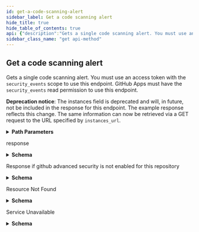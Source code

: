 ```yaml
---
id: get-a-code-scanning-alert
sidebar_label: Get a code scanning alert
hide_title: true
hide_table_of_contents: true
api: {"description":"Gets a single code scanning alert. You must use an access token with the `security_events` scope to use this endpoint. GitHub Apps must have the `security_events` read permission to use this endpoint.\n\n**Deprecation notice**:\nThe instances field is deprecated and will, in future, not be included in the response for this endpoint. The example response reflects this change. The same information can now be retrieved via a GET request to the URL specified by `instances_url`.","externalDocs":{"description":"API method documentation","url":"https://docs.github.com/rest/reference/code-scanning#get-a-code-scanning-alert"},"operationId":"code-scanning/get-alert","parameters":[{"in":"path","name":"owner","required":true,"schema":{"type":"string"}},{"in":"path","name":"repo","required":true,"schema":{"type":"string"}},{"description":"The number that identifies an alert. You can find this at the end of the URL for a code scanning alert within GitHub, and in the `number` field in the response from the `GET /repos/{owner}/{repo}/code-scanning/alerts` operation.","in":"path","name":"alert_number","required":true,"schema":{"description":"The security alert number.","nullable":false,"readOnly":true,"type":"integer"}}],"responses":{"200":{"content":{"application/json":{"examples":{"default":{"value":{"created_at":"2020-06-19T11:21:34.000Z","dismissed_at":"2020-02-14T12:29:18.000Z","dismissed_by":{"avatar_url":"https://github.com/images/error/octocat_happy.gif","events_url":"https://api.github.com/users/octocat/events{/privacy}","followers_url":"https://api.github.com/users/octocat/followers","following_url":"https://api.github.com/users/octocat/following{/other_user}","gists_url":"https://api.github.com/users/octocat/gists{/gist_id}","gravatar_id":"","html_url":"https://github.com/octocat","id":54933897,"login":"octocat","node_id":"MDQ6VXNlcjE=","organizations_url":"https://api.github.com/users/octocat/orgs","received_events_url":"https://api.github.com/users/octocat/received_events","repos_url":"https://api.github.com/users/octocat/repos","site_admin":false,"starred_url":"https://api.github.com/users/octocat/starred{/owner}{/repo}","subscriptions_url":"https://api.github.com/users/octocat/subscriptions","type":"User","url":"https://api.github.com/users/octocat"},"dismissed_reason":"false positive","html_url":"https://github.com/octocat/hello-world/code-scanning/42","instances_url":"https://api.github.com/repos/octocat/hello-world/code-scanning/alerts/42/instances","most_recent_instance":{"analysis_key":".github/workflows/codeql-analysis.yml:CodeQL-Build","classifications":["test"],"commit_sha":"39406e42cb832f683daa691dd652a8dc36ee8930","environment":"{}","location":{"end_column":18,"end_line":917,"path":"spec-main/api-session-spec.ts","start_column":7,"start_line":917},"message":{"text":"This path depends on a user-provided value."},"ref":"refs/heads/main","state":"dismissed"},"number":42,"rule":{"description":"Arbitrary file write during zip extraction (\"Zip Slip\")","full_description":"Extracting files from a malicious zip archive without validating that the destination file path is within the destination directory can cause files outside the destination directory to be overwritten.","help":"# Arbitrary file write during zip extraction (\"Zip Slip\")\\nExtracting files from a malicious zip archive without validating that the destination file path is within the destination directory can cause files outside the destination directory to be overwritten ...","id":"js/zipslip","name":"js/zipslip","severity":"error","tags":["security","external/cwe/cwe-022"]},"state":"dismissed","tool":{"guid":null,"name":"CodeQL","version":"2.4.0"},"url":"https://api.github.com/repos/octocat/hello-world/code-scanning/alerts/42"}}},"schema":{"properties":{"created_at":{"description":"The time that the alert was created in ISO 8601 format: `YYYY-MM-DDTHH:MM:SSZ`.","format":"date-time","nullable":false,"readOnly":true,"type":"string"},"dismissed_at":{"description":"The time that the alert was dismissed in ISO 8601 format: `YYYY-MM-DDTHH:MM:SSZ`.","format":"date-time","nullable":true,"readOnly":true,"type":"string"},"dismissed_by":{"description":"Simple User","nullable":true,"properties":{"avatar_url":{"example":"https://github.com/images/error/octocat_happy.gif","format":"uri","type":"string"},"events_url":{"example":"https://api.github.com/users/octocat/events{/privacy}","type":"string"},"followers_url":{"example":"https://api.github.com/users/octocat/followers","format":"uri","type":"string"},"following_url":{"example":"https://api.github.com/users/octocat/following{/other_user}","type":"string"},"gists_url":{"example":"https://api.github.com/users/octocat/gists{/gist_id}","type":"string"},"gravatar_id":{"example":"41d064eb2195891e12d0413f63227ea7","nullable":true,"type":"string"},"html_url":{"example":"https://github.com/octocat","format":"uri","type":"string"},"id":{"example":1,"type":"integer"},"login":{"example":"octocat","type":"string"},"node_id":{"example":"MDQ6VXNlcjE=","type":"string"},"organizations_url":{"example":"https://api.github.com/users/octocat/orgs","format":"uri","type":"string"},"received_events_url":{"example":"https://api.github.com/users/octocat/received_events","format":"uri","type":"string"},"repos_url":{"example":"https://api.github.com/users/octocat/repos","format":"uri","type":"string"},"site_admin":{"type":"boolean"},"starred_at":{"example":"\"2020-07-09T00:17:55Z\"","type":"string"},"starred_url":{"example":"https://api.github.com/users/octocat/starred{/owner}{/repo}","type":"string"},"subscriptions_url":{"example":"https://api.github.com/users/octocat/subscriptions","format":"uri","type":"string"},"type":{"example":"User","type":"string"},"url":{"example":"https://api.github.com/users/octocat","format":"uri","type":"string"}},"required":["avatar_url","events_url","followers_url","following_url","gists_url","gravatar_id","html_url","id","node_id","login","organizations_url","received_events_url","repos_url","site_admin","starred_url","subscriptions_url","type","url"],"title":"Simple User","type":"object"},"dismissed_reason":{"description":"**Required when the state is dismissed.** The reason for dismissing or closing the alert. Can be one of: `false positive`, `won't fix`, and `used in tests`.","nullable":true,"oneOf":[{"enum":["false positive","won't fix","used in tests"]},{"enum":[null]}],"type":"string"},"html_url":{"description":"The GitHub URL of the alert resource.","format":"uri","nullable":false,"readOnly":true,"type":"string"},"instances_url":{"description":"The REST API URL for fetching the list of instances for an alert.","format":"uri","nullable":false,"readOnly":true,"type":"string"},"most_recent_instance":{"properties":{"analysis_key":{"description":"Identifies the configuration under which the analysis was executed. For example, in GitHub Actions this includes the workflow filename and job name.","type":"string"},"classifications":{"description":"Classifications that have been applied to the file that triggered the alert.\nFor example identifying it as documentation, or a generated file.","items":{"description":"A classification of the file. For example to identify it as generated.","enum":["source","generated","test","library"],"nullable":true,"type":"string"},"type":"array"},"commit_sha":{"type":"string"},"environment":{"description":"Identifies the variable values associated with the environment in which the analysis that generated this alert instance was performed, such as the language that was analyzed.","type":"string"},"html_url":{"type":"string"},"location":{"description":"Describe a region within a file for the alert.","properties":{"end_column":{"type":"integer"},"end_line":{"type":"integer"},"path":{"type":"string"},"start_column":{"type":"integer"},"start_line":{"type":"integer"}},"type":"object"},"message":{"properties":{"text":{"type":"string"}},"type":"object"},"ref":{"description":"The full Git reference, formatted as `refs/heads/<branch name>`,\n`refs/pull/<number>/merge`, or `refs/pull/<number>/head`.","type":"string"},"state":{"description":"State of a code scanning alert.","enum":["open","closed","dismissed","fixed"],"type":"string"}},"type":"object"},"number":{"description":"The security alert number.","nullable":false,"readOnly":true,"type":"integer"},"rule":{"properties":{"description":{"description":"A short description of the rule used to detect the alert.","type":"string"},"full_description":{"description":"description of the rule used to detect the alert.","type":"string"},"help":{"description":"Detailed documentation for the rule as GitHub Flavored Markdown.","type":"string"},"id":{"description":"A unique identifier for the rule used to detect the alert.","nullable":true,"type":"string"},"name":{"description":"The name of the rule used to detect the alert.","type":"string"},"severity":{"description":"The severity of the alert.","enum":["none","note","warning","error"],"nullable":true,"type":"string"},"tags":{"description":"A set of tags applicable for the rule.","items":{"type":"string"},"type":"array"}},"type":"object"},"state":{"description":"State of a code scanning alert.","enum":["open","closed","dismissed","fixed"],"type":"string"},"tool":{"properties":{"guid":{"description":"The GUID of the tool used to generate the code scanning analysis, if provided in the uploaded SARIF data.","nullable":true,"type":"string"},"name":{"description":"The name of the tool used to generate the code scanning analysis.","type":"string"},"version":{"description":"The version of the tool used to generate the code scanning analysis.","nullable":true,"type":"string"}},"type":"object"},"url":{"description":"The REST API URL of the alert resource.","format":"uri","nullable":false,"readOnly":true,"type":"string"}},"required":["number","created_at","url","html_url","instances_url","state","dismissed_by","dismissed_at","dismissed_reason","rule","tool","most_recent_instance"],"type":"object"}}},"description":"response"},"403":{"content":{"application/json":{"schema":{"description":"Basic Error","properties":{"documentation_url":{"type":"string"},"message":{"type":"string"}},"title":"Basic Error","type":"object"}}},"description":"Response if github advanced security is not enabled for this repository"},"404":{"content":{"application/json":{"schema":{"description":"Basic Error","properties":{"documentation_url":{"type":"string"},"message":{"type":"string"}},"title":"Basic Error","type":"object"}}},"description":"Resource Not Found"},"503":{"content":{"application/json":{"schema":{"properties":{"code":{"type":"string"},"documentation_url":{"type":"string"},"message":{"type":"string"}},"type":"object"}}},"description":"Service Unavailable"}},"tags":["code-scanning"],"x-github":{"category":"code-scanning","enabledForGitHubApps":true,"githubCloudOnly":false,"previews":[],"subcategory":null},"method":"get","path":"/repos/{owner}/{repo}/code-scanning/alerts/{alert_number}","servers":[{"url":"https://api.github.com"}],"info":{"contact":{"name":"Support","url":"https://support.github.com/contact"},"description":"GitHub's v3 REST API.","license":{"name":"MIT","url":"https://spdx.org/licenses/MIT"},"termsOfService":"https://docs.github.com/articles/github-terms-of-service","title":"GitHub v3 REST API","version":"1.1.4","x-apisguru-categories":["collaboration","developer_tools"],"x-logo":{"url":"https://twitter.com/github/profile_image?size=original"},"x-origin":[{"format":"openapi","url":"https://raw.githubusercontent.com/github/rest-api-description/main/descriptions/api.github.com/api.github.com.json","version":"3.0"}],"x-providerName":"github.com"},"postman":{"name":"Get a code scanning alert","description":{"content":"Gets a single code scanning alert. You must use an access token with the `security_events` scope to use this endpoint. GitHub Apps must have the `security_events` read permission to use this endpoint.\n\n**Deprecation notice**:\nThe instances field is deprecated and will, in future, not be included in the response for this endpoint. The example response reflects this change. The same information can now be retrieved via a GET request to the URL specified by `instances_url`.","type":"text/plain"},"url":{"path":["repos",":owner",":repo","code-scanning","alerts",":alert_number"],"host":["{{baseUrl}}"],"query":[],"variable":[{"disabled":false,"description":{"content":"(Required) ","type":"text/plain"},"type":"any","value":"","key":"owner"},{"disabled":false,"description":{"content":"(Required) ","type":"text/plain"},"type":"any","value":"","key":"repo"},{"disabled":false,"description":{"content":"(Required) The number that identifies an alert. You can find this at the end of the URL for a code scanning alert within GitHub, and in the `number` field in the response from the `GET /repos/{owner}/{repo}/code-scanning/alerts` operation.","type":"text/plain"},"type":"any","value":"","key":"alert_number"}]},"header":[{"key":"Accept","value":"application/json"}],"method":"GET"}}
sidebar_class_name: "get api-method"
---
```



## Get a code scanning alert



Gets a single code scanning alert. You must use an access token with the `security_events` scope to use this endpoint. GitHub Apps must have the `security_events` read permission to use this endpoint.

**Deprecation notice**:
The instances field is deprecated and will, in future, not be included in the response for this endpoint. The example response reflects this change. The same information can now be retrieved via a GET request to the URL specified by `instances_url`.

<details style={{"marginBottom":"1rem"}}><summary style={{}}><strong>Path Parameters</strong></summary><div><ul><ParamsItem className={"paramsItem"} param={{"in":"path","name":"owner","required":true,"schema":{"type":"string"}}}></ParamsItem><ParamsItem className={"paramsItem"} param={{"in":"path","name":"repo","required":true,"schema":{"type":"string"}}}></ParamsItem><ParamsItem className={"paramsItem"} param={{"description":"The number that identifies an alert. You can find this at the end of the URL for a code scanning alert within GitHub, and in the `number` field in the response from the `GET /repos/{owner}/{repo}/code-scanning/alerts` operation.","in":"path","name":"alert_number","required":true,"schema":{"description":"The security alert number.","nullable":false,"readOnly":true,"type":"integer"}}}></ParamsItem></ul></div></details><div><ApiTabs><TabItem label={"200"} value={"200"}><div>

response

</div><div><details style={{}}><summary style={{"textAlign":"left"}}><strong>Schema</strong></summary><div style={{"textAlign":"left","marginLeft":"1rem"}}></div><ul style={{"marginLeft":"1rem"}}><SchemaItem collapsible={false} name={"created_at"} required={true} schemaDescription={"The time that the alert was created in ISO 8601 format: `YYYY-MM-DDTHH:MM:SSZ`."} schemaName={"date-time"} qualifierMessage={undefined}></SchemaItem><SchemaItem collapsible={false} name={"dismissed_at"} required={true} schemaDescription={"The time that the alert was dismissed in ISO 8601 format: `YYYY-MM-DDTHH:MM:SSZ`."} schemaName={"date-time"} qualifierMessage={undefined}></SchemaItem><SchemaItem collapsible={true} className={"schemaItem"}><details style={{}}><summary style={{}}><strong>dismissed_by</strong><span style={{"opacity":"0.6"}}> object</span><strong style={{"fontSize":"var(--ifm-code-font-size)","color":"var(--openapi-required)"}}> required</strong></summary><div style={{"marginLeft":"1rem"}}><div style={{"marginTop":".5rem","marginBottom":".5rem"}}>

Simple User

</div><ul><SchemaItem collapsible={false} name={"avatar_url"} required={true} schemaDescription={undefined} schemaName={"uri"} qualifierMessage={undefined}></SchemaItem><SchemaItem collapsible={false} name={"events_url"} required={true} schemaDescription={undefined} schemaName={"string"} qualifierMessage={undefined}></SchemaItem><SchemaItem collapsible={false} name={"followers_url"} required={true} schemaDescription={undefined} schemaName={"uri"} qualifierMessage={undefined}></SchemaItem><SchemaItem collapsible={false} name={"following_url"} required={true} schemaDescription={undefined} schemaName={"string"} qualifierMessage={undefined}></SchemaItem><SchemaItem collapsible={false} name={"gists_url"} required={true} schemaDescription={undefined} schemaName={"string"} qualifierMessage={undefined}></SchemaItem><SchemaItem collapsible={false} name={"gravatar_id"} required={true} schemaDescription={undefined} schemaName={"string"} qualifierMessage={undefined}></SchemaItem><SchemaItem collapsible={false} name={"html_url"} required={true} schemaDescription={undefined} schemaName={"uri"} qualifierMessage={undefined}></SchemaItem><SchemaItem collapsible={false} name={"id"} required={true} schemaDescription={undefined} schemaName={"integer"} qualifierMessage={undefined}></SchemaItem><SchemaItem collapsible={false} name={"login"} required={true} schemaDescription={undefined} schemaName={"string"} qualifierMessage={undefined}></SchemaItem><SchemaItem collapsible={false} name={"node_id"} required={true} schemaDescription={undefined} schemaName={"string"} qualifierMessage={undefined}></SchemaItem><SchemaItem collapsible={false} name={"organizations_url"} required={true} schemaDescription={undefined} schemaName={"uri"} qualifierMessage={undefined}></SchemaItem><SchemaItem collapsible={false} name={"received_events_url"} required={true} schemaDescription={undefined} schemaName={"uri"} qualifierMessage={undefined}></SchemaItem><SchemaItem collapsible={false} name={"repos_url"} required={true} schemaDescription={undefined} schemaName={"uri"} qualifierMessage={undefined}></SchemaItem><SchemaItem collapsible={false} name={"site_admin"} required={true} schemaDescription={undefined} schemaName={"boolean"} qualifierMessage={undefined}></SchemaItem><SchemaItem collapsible={false} name={"starred_at"} required={false} schemaDescription={undefined} schemaName={"string"} qualifierMessage={undefined}></SchemaItem><SchemaItem collapsible={false} name={"starred_url"} required={true} schemaDescription={undefined} schemaName={"string"} qualifierMessage={undefined}></SchemaItem><SchemaItem collapsible={false} name={"subscriptions_url"} required={true} schemaDescription={undefined} schemaName={"uri"} qualifierMessage={undefined}></SchemaItem><SchemaItem collapsible={false} name={"type"} required={true} schemaDescription={undefined} schemaName={"string"} qualifierMessage={undefined}></SchemaItem><SchemaItem collapsible={false} name={"url"} required={true} schemaDescription={undefined} schemaName={"uri"} qualifierMessage={undefined}></SchemaItem></ul></div></details></SchemaItem><SchemaItem collapsible={false} name={"dismissed_reason"} required={true} schemaDescription={"**Required when the state is dismissed.** The reason for dismissing or closing the alert. Can be one of: `false positive`, `won't fix`, and `used in tests`."} schemaName={"string"} qualifierMessage={undefined}></SchemaItem><SchemaItem collapsible={false} name={"html_url"} required={true} schemaDescription={"The GitHub URL of the alert resource."} schemaName={"uri"} qualifierMessage={undefined}></SchemaItem><SchemaItem collapsible={false} name={"instances_url"} required={true} schemaDescription={"The REST API URL for fetching the list of instances for an alert."} schemaName={"uri"} qualifierMessage={undefined}></SchemaItem><SchemaItem collapsible={true} className={"schemaItem"}><details style={{}}><summary style={{}}><strong>most_recent_instance</strong><span style={{"opacity":"0.6"}}> object</span><strong style={{"fontSize":"var(--ifm-code-font-size)","color":"var(--openapi-required)"}}> required</strong></summary><div style={{"marginLeft":"1rem"}}><ul><SchemaItem collapsible={false} name={"analysis_key"} required={false} schemaDescription={"Identifies the configuration under which the analysis was executed. For example, in GitHub Actions this includes the workflow filename and job name."} schemaName={"string"} qualifierMessage={undefined}></SchemaItem><SchemaItem collapsible={false} name={"classifications"} required={false} schemaDescription={"Classifications that have been applied to the file that triggered the alert.\nFor example identifying it as documentation, or a generated file."} schemaName={"string[]"} qualifierMessage={"**Possible values:** [`source`, `generated`, `test`, `library`]"}></SchemaItem><SchemaItem collapsible={false} name={"commit_sha"} required={false} schemaDescription={undefined} schemaName={"string"} qualifierMessage={undefined}></SchemaItem><SchemaItem collapsible={false} name={"environment"} required={false} schemaDescription={"Identifies the variable values associated with the environment in which the analysis that generated this alert instance was performed, such as the language that was analyzed."} schemaName={"string"} qualifierMessage={undefined}></SchemaItem><SchemaItem collapsible={false} name={"html_url"} required={false} schemaDescription={undefined} schemaName={"string"} qualifierMessage={undefined}></SchemaItem><SchemaItem collapsible={true} className={"schemaItem"}><details style={{}}><summary style={{}}><strong>location</strong><span style={{"opacity":"0.6"}}> object</span></summary><div style={{"marginLeft":"1rem"}}><div style={{"marginTop":".5rem","marginBottom":".5rem"}}>

Describe a region within a file for the alert.

</div><ul><SchemaItem collapsible={false} name={"end_column"} required={false} schemaDescription={undefined} schemaName={"integer"} qualifierMessage={undefined}></SchemaItem><SchemaItem collapsible={false} name={"end_line"} required={false} schemaDescription={undefined} schemaName={"integer"} qualifierMessage={undefined}></SchemaItem><SchemaItem collapsible={false} name={"path"} required={false} schemaDescription={undefined} schemaName={"string"} qualifierMessage={undefined}></SchemaItem><SchemaItem collapsible={false} name={"start_column"} required={false} schemaDescription={undefined} schemaName={"integer"} qualifierMessage={undefined}></SchemaItem><SchemaItem collapsible={false} name={"start_line"} required={false} schemaDescription={undefined} schemaName={"integer"} qualifierMessage={undefined}></SchemaItem></ul></div></details></SchemaItem><SchemaItem collapsible={true} className={"schemaItem"}><details style={{}}><summary style={{}}><strong>message</strong><span style={{"opacity":"0.6"}}> object</span></summary><div style={{"marginLeft":"1rem"}}><ul><SchemaItem collapsible={false} name={"text"} required={false} schemaDescription={undefined} schemaName={"string"} qualifierMessage={undefined}></SchemaItem></ul></div></details></SchemaItem><SchemaItem collapsible={false} name={"ref"} required={false} schemaDescription={"The full Git reference, formatted as `refs/heads/<branch name>`,\n`refs/pull/<number>/merge`, or `refs/pull/<number>/head`."} schemaName={"string"} qualifierMessage={undefined}></SchemaItem><SchemaItem collapsible={false} name={"state"} required={false} schemaDescription={"State of a code scanning alert."} schemaName={"string"} qualifierMessage={"**Possible values:** [`open`, `closed`, `dismissed`, `fixed`]"}></SchemaItem></ul></div></details></SchemaItem><SchemaItem collapsible={false} name={"number"} required={true} schemaDescription={"The security alert number."} schemaName={"integer"} qualifierMessage={undefined}></SchemaItem><SchemaItem collapsible={true} className={"schemaItem"}><details style={{}}><summary style={{}}><strong>rule</strong><span style={{"opacity":"0.6"}}> object</span><strong style={{"fontSize":"var(--ifm-code-font-size)","color":"var(--openapi-required)"}}> required</strong></summary><div style={{"marginLeft":"1rem"}}><ul><SchemaItem collapsible={false} name={"description"} required={false} schemaDescription={"A short description of the rule used to detect the alert."} schemaName={"string"} qualifierMessage={undefined}></SchemaItem><SchemaItem collapsible={false} name={"full_description"} required={false} schemaDescription={"description of the rule used to detect the alert."} schemaName={"string"} qualifierMessage={undefined}></SchemaItem><SchemaItem collapsible={false} name={"help"} required={false} schemaDescription={"Detailed documentation for the rule as GitHub Flavored Markdown."} schemaName={"string"} qualifierMessage={undefined}></SchemaItem><SchemaItem collapsible={false} name={"id"} required={false} schemaDescription={"A unique identifier for the rule used to detect the alert."} schemaName={"string"} qualifierMessage={undefined}></SchemaItem><SchemaItem collapsible={false} name={"name"} required={false} schemaDescription={"The name of the rule used to detect the alert."} schemaName={"string"} qualifierMessage={undefined}></SchemaItem><SchemaItem collapsible={false} name={"severity"} required={false} schemaDescription={"The severity of the alert."} schemaName={"string"} qualifierMessage={"**Possible values:** [`none`, `note`, `warning`, `error`]"}></SchemaItem><SchemaItem collapsible={false} name={"tags"} required={false} schemaDescription={"A set of tags applicable for the rule."} schemaName={"string[]"} qualifierMessage={undefined}></SchemaItem></ul></div></details></SchemaItem><SchemaItem collapsible={false} name={"state"} required={true} schemaDescription={"State of a code scanning alert."} schemaName={"string"} qualifierMessage={"**Possible values:** [`open`, `closed`, `dismissed`, `fixed`]"}></SchemaItem><SchemaItem collapsible={true} className={"schemaItem"}><details style={{}}><summary style={{}}><strong>tool</strong><span style={{"opacity":"0.6"}}> object</span><strong style={{"fontSize":"var(--ifm-code-font-size)","color":"var(--openapi-required)"}}> required</strong></summary><div style={{"marginLeft":"1rem"}}><ul><SchemaItem collapsible={false} name={"guid"} required={false} schemaDescription={"The GUID of the tool used to generate the code scanning analysis, if provided in the uploaded SARIF data."} schemaName={"string"} qualifierMessage={undefined}></SchemaItem><SchemaItem collapsible={false} name={"name"} required={false} schemaDescription={"The name of the tool used to generate the code scanning analysis."} schemaName={"string"} qualifierMessage={undefined}></SchemaItem><SchemaItem collapsible={false} name={"version"} required={false} schemaDescription={"The version of the tool used to generate the code scanning analysis."} schemaName={"string"} qualifierMessage={undefined}></SchemaItem></ul></div></details></SchemaItem><SchemaItem collapsible={false} name={"url"} required={true} schemaDescription={"The REST API URL of the alert resource."} schemaName={"uri"} qualifierMessage={undefined}></SchemaItem></ul></details></div></TabItem><TabItem label={"403"} value={"403"}><div>

Response if github advanced security is not enabled for this repository

</div><div><details style={{}}><summary style={{"textAlign":"left"}}><strong>Schema</strong></summary><div style={{"textAlign":"left","marginLeft":"1rem"}}></div><ul style={{"marginLeft":"1rem"}}><SchemaItem collapsible={false} name={"documentation_url"} required={false} schemaDescription={undefined} schemaName={"string"} qualifierMessage={undefined}></SchemaItem><SchemaItem collapsible={false} name={"message"} required={false} schemaDescription={undefined} schemaName={"string"} qualifierMessage={undefined}></SchemaItem></ul></details></div></TabItem><TabItem label={"404"} value={"404"}><div>

Resource Not Found

</div><div><details style={{}}><summary style={{"textAlign":"left"}}><strong>Schema</strong></summary><div style={{"textAlign":"left","marginLeft":"1rem"}}></div><ul style={{"marginLeft":"1rem"}}><SchemaItem collapsible={false} name={"documentation_url"} required={false} schemaDescription={undefined} schemaName={"string"} qualifierMessage={undefined}></SchemaItem><SchemaItem collapsible={false} name={"message"} required={false} schemaDescription={undefined} schemaName={"string"} qualifierMessage={undefined}></SchemaItem></ul></details></div></TabItem><TabItem label={"503"} value={"503"}><div>

Service Unavailable

</div><div><details style={{}}><summary style={{"textAlign":"left"}}><strong>Schema</strong></summary><div style={{"textAlign":"left","marginLeft":"1rem"}}></div><ul style={{"marginLeft":"1rem"}}><SchemaItem collapsible={false} name={"code"} required={false} schemaDescription={undefined} schemaName={"string"} qualifierMessage={undefined}></SchemaItem><SchemaItem collapsible={false} name={"documentation_url"} required={false} schemaDescription={undefined} schemaName={"string"} qualifierMessage={undefined}></SchemaItem><SchemaItem collapsible={false} name={"message"} required={false} schemaDescription={undefined} schemaName={"string"} qualifierMessage={undefined}></SchemaItem></ul></details></div></TabItem></ApiTabs></div>
      